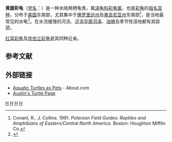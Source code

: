 {{Subspeciesbox
| status = G5
| status_system = TNC
| image =Yellow Bellied Slider Basking.jpg
| image_width = 250px
| image_caption =正在晒太阳的黄腹彩龟（注意此个体患有中耳炎）
| genus =Trachemys
| species =scripta
| subspecies =scripta
| species link = 彩龟
| authority = ([[維德-新維德親王|Wied-Neuwied]], 1839年)
| range_map = Tss map.svg
| range_map_width = 250px
| range_map_caption = 自然分布
}}

'''黄腹彩龟'''（[[学名|学名]]：''{{lang|la|Trachemys scripta scripta}}''）是一种水陆两栖龟类，属[[泽龟科|泽龟科]][[彩龟属|彩龟属]]，也是[[彩龟|彩龟]]的[[指名亚种|指名亚种]]，分布于[[美国|美国]]东南部，尤其集中于[[佛罗里达州|佛罗里达州]]及[[弗吉尼亚州|弗吉尼亚州]]东南部<ref>Conant, R., J. Collins. 1991. ''Peterson Field Guides: Reptiles and Amphibians of Eastern/Central North America.'' Boston: Houghton Mifflin Co.</ref>，是当地最常见的水龟<ref>{{cite journal | title=Genetic Divergence among Populations of the Yellow-Bellied Slider Turtle (Pseudemys scripta) Separated by Aquatic and Terrestrial Habitats | url=https://archive.org/details/sim_copeia_1986-08-04_3/page/691 | first=K. T. | last=Scriber | coauthors=et al. | journal=Copeia | volume=1986 | issue=3 | date=August 4, 1986 | pages=691–700 | doi=10.2307/1444951 | publisher=American Society of Ichthyologists and Herpetologists | jstor=1444951}}</ref>。在水流缓慢的河流、[[泛滥平原|泛滥平原]][[沼泽|沼泽]]、[[池塘|池塘]]及季节性湿地都有其踪迹。

[[红耳彩龟|红耳彩龟]]及[[坎伯兰彩龟|坎伯兰彩龟]]是其同种近亲。

==参考文献==
{{reflist}}

==外部链接==
{{Commons category|Trachemys scripta scripta}}
{{维基物种|Trachemys scripta scripta}}
*[http://exoticpets.about.com/cs/reptilesturtles/a/aquaticturtles.htm Aquatic Turtles as Pets]{{Wayback|url=http://exoticpets.about.com/cs/reptilesturtles/a/aquaticturtles.htm |date=20120216065307 }} - About.com
*[http://www.austinsturtlepage.com/world_of_turtles/Yellow-bellied_Sliders_-_Trachemys_scripta_scripta/index.html Austin's Turtle Page]{{Wayback|url=http://www.austinsturtlepage.com/world_of_turtles/Yellow-bellied_Sliders_-_Trachemys_scripta_scripta/index.html |date=20120315213454 }}
{{Taxonbar|from=Q386512}}

[[Category:彩龟属|H]]
[[Category:美国爬行动物|H]]
[[Category:寵物龜|H]]
[[Category:_1839年描述的动物|H]]